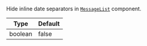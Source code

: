 Hide inline date separators in [`MessageList`](../../ui-components/message-list) component.

| Type    | Default |
| ------- | ------- |
| boolean | false   |
